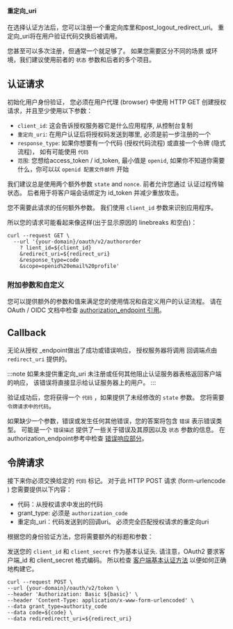 #### 重定向_uri

在选择认证方法后，您可以注册一个重定向库里和post_logout_redirect_uri。 重定向_uri将在用户验证代码交换后被调用。

您甚至可以多次注册，但通常一个就足够了。 如果您需要区分不同的场景 或环境，我们建议使用前者的 `状态` 参数和后者的多个项目。

## 认证请求

初始化用户身份验证， 您必须在用户代理 (browser) 中使用 HTTP GET 创建授权请求，并且至少使用以下参数：

- `client_id`: 这会告诉授权服务器它是什么应用程序, 从控制台复制
- `重定向_uri`: 在用户认证后将授权码发送到哪里, 必须是前一步注册的一个
- `response_type`: 如果你想要有一个代码 (授权代码流程) 或直接一个令牌 (隐式流程)， 如有可能使用 `代码`
- `范围`: 您想给access_token / id_token, 最小值是 `openid`, 如果你不知道你需要什么，你可以以 `openid 配置文件邮件` 开始

我们建议总是使用两个额外参数 `state` and `nonce`. 前者允许您通过 认证过程传输状态。 后者用于将客户端会话绑定为 id_token 并减少重放攻击。

您不需要此请求的任何额外参数。 我们使用 `client_id` 参数来识别应用程序。

所以您的请求可能看起来像这样(出于显示原因的 linebreaks 和空白)：

```curl
curl --request GET \
  --url '{your-domain}/oauth/v2/authororder
    ? lient_id=${client_id}
    &redirect_uri=${redirect_uri}
    &response_type=code
    &scope=openid%20email%20profile'
```

### 附加参数和自定义

您可以提供额外的参数和值来满足您的使用情况和自定义用户的认证流程。 请在 OAuth / OIDC 文档中检查 [authorization_endpoint 引用](/docs/apis/openidoauth/endpoints#authorization_endpoint)。

## Callback

无论从授权 _endpoint做出了成功或错误响应， 授权服务器将调用 回调端点由 `redirect_uri` 提供的。

:::note
如果未提供重定向_uri 未注册或任何其他阻止认证服务器表格返回客户端的响应， 该错误将直接显示给认证服务器上的用户。
:::

验证成功后，您将获得一个 `代码` ，如果提供了未经修改的 `state` 参数。 您将需要 `令牌请求中的代码`。

如果缺少一个参数，错误或发生任何其他错误，您的答案将包含 `错误` 表示错误类型。 可能是一个 `错误描述` 提供了一些关于错误及其原因以及 `状态` 参数的信息。 在authorization_endpoint参考中检查 [错误响应部分](/docs/apis/openidoauth/endpoints#error-response)。

## 令牌请求

接下来你必须交换给定的 `代码` 标记。 对于此 HTTP POST 请求 (form-urlencode ) 您需要提供以下内容：

- 代码：从授权请求中发出的代码
- grant_type: 必须是 `authorization_code`
- 重定向_uri：代码发送到的回调uri。 必须完全匹配授权请求的重定向uri

根据您的身份验证方法，您将需要额外的标题和参数：

发送您的 `client_id` 和 `client_secret` 作为基本认证头. 请注意，OAuth2 要求客户端_id 和 client_secret 格式编码。 所以检查 [客户端基本认证方法](/docs/apis/openidoauth/authn-methods#client-secret-basic) 以便如何正确地构建它。

```curl
curl --request POST \
--url {your-domain}/oauth/v2/token \
--header 'Authorization: Basic ${basic}' \
--header 'Content-Type: application/x-www-form-urlencoded' \
--data grant_type=authority_code
--data code=${code} \
--data rediredirectt_uri=${redirect_uri}
```

